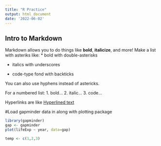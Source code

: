 ```yaml
---
title: "R Practice"
output: html_document
date: '2022-06-02'
---
```


## Intro to Markdown
Markdown allows you to do things like **bold**, __italicize__, and more!
Make a list with asteriks like: 
* bold with double-asterisks

* italics with underscores

* code-type fond with backticks

You can also use hyphens instead of astericks.

For a numbered list:
1. bold...
2. italic...
3. code...

Hyperlinks are like [Hyperlined text](https://mylinks.org)

#Load gapminder data in along with plotting package

```r
library(gapminder)
gap <- gapminder
plot(lifeExp ~ year, data=gap)

```

```r
temp <- c(1,2,3)

```


